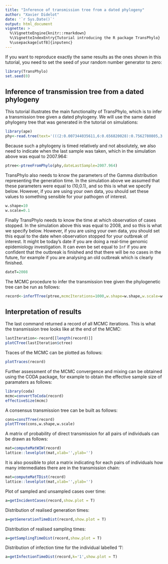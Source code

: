 ```yaml
---
title: "Inference of transmission tree from a dated phylogeny"
author: "Xavier Didelot"
date: '`r Sys.Date()`'
output: html_document
vignette: >
  %\VignetteEngine{knitr::rmarkdown}
  %\VignetteIndexEntry{Tutorial introducing the R package TransPhylo}
  %\usepackage[utf8]{inputenc}
---
```



If you want to reproduce exactly the same results as the ones shown in this tutorial, you need to set the seed of your random number generator to zero:
```r
library(TransPhylo)
set.seed(0)
```

## Inference of transmission tree from a dated phylogeny

This tutorial illustrates the main functionality of TransPhylo, which is to infer a transmission tree given a dated phylogeny. We will use the same dated phylogeny tree that was generated in the tutorial on simulations:

```r
library(ape)
phy<-read.tree(text='(((2:0.007344035611,6:0.656820028):0.7562780805,3:1.643413444):1.293120815,((5:1.519248672,1:1.231048819):0.303038892,4:1.257652937):0.784065883);')
```

Because such a phylogeny is timed relatively and not absolutely, we also need to indicate when the last sample was taken, which in the simulation above was equal to 2007.964:

```r
ptree<-ptreeFromPhylo(phy,dateLastSample=2007.964)
```

TransPhylo also needs to know the parameters of the Gamma distribution representing the generation time. In the simulation above we assumed that these parameters were equal to (10,0.1), and so this is what we specify below. However, if you are using your own data, you should set these values to something sensible for your pathogen of interest.
```r
w.shape=10
w.scale=0.1
```

Finally TransPhylo needs to know the time at which observation of cases stopped. In the simulation above this was equal to 2008, and so this is what we specify below. However, if you are using your own data, you should set this equal to the date when observation stopped for your outbreak of interest. It might be today's date if you are doing a real-time genomic epidemiology investigation. It can even be set equal to `Inf` if you are confident that the outbreak is finished and that there will be no cases in the future, for example if you are analysing an old outbreak which is clearly finished.
```r
dateT=2008
```

The MCMC procedure to infer the transmission tree given the phylogenetic tree can be run as follows:

```r
record<-inferTTree(ptree,mcmcIterations=1000,w.shape=w.shape,w.scale=w.scale,dateT=dateT)
```

## Interpretation of results

The last command returned a record of all MCMC iterations. This is what the transmission tree looks like at the end of the MCMC:

```r
lastIteration<-record[[length(record)]]
plotCTree(lastIteration$ctree)
```

Traces of the MCMC can be plotted as follows:

```r
plotTraces(record)
```

Further assessment of the MCMC convergence and mixing can be obtained using the CODA package, for example to obtain the effective sample size of paramaters as follows:
```r
library(coda)
mcmc=convertToCoda(record)
effectiveSize(mcmc)
```

A consensus transmission tree can be built as follows:
```r
cons=consTTree(record)
plotTTree(cons,w.shape,w.scale)
```

A matrix of probability of direct transmission for all pairs of individuals can be drawn as follows:
```r
mat=computeMatWIW(record)
lattice::levelplot(mat,xlab='',ylab='')
```

It is also possible to plot a matrix indicating for each pairs of individuals how many intermediates there are in the transmission chain:
```r
mat=computeMatTDist(record)
lattice::levelplot(mat,xlab='',ylab='')
```

Plot of sampled and unsampled cases over time:
```r
a=getIncidentCases(record,show.plot = T)
```

Distribution of realised generation times:
```r
a=getGenerationTimeDist(record,show.plot = T)
```

Distribution of realised sampling times:
```r
a=getSamplingTimeDist(record,show.plot = T)
```

Distribution of infection time for the individual labelled '1':

```r
a=getInfectionTimeDist(record,k='1',show.plot = T)
```